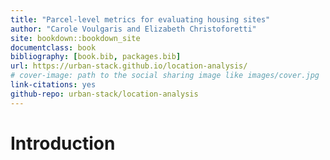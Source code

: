 ```yaml
--- 
title: "Parcel-level metrics for evaluating housing sites"
author: "Carole Voulgaris and Elizabeth Christoforetti"
site: bookdown::bookdown_site
documentclass: book
bibliography: [book.bib, packages.bib]
url: https://urban-stack.github.io/location-analysis/
# cover-image: path to the social sharing image like images/cover.jpg
link-citations: yes
github-repo: urban-stack/location-analysis
---
```


# Introduction